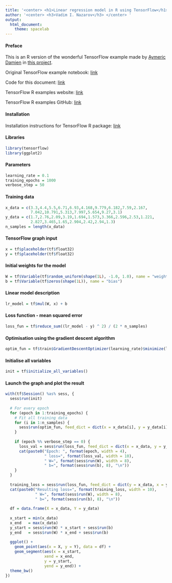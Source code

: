 ```yaml
---
title: '<center> <h1>Linear regression model in R using TensorFlow</h1></center>'
author: '<center> <h3>Vadim I. Nazarov</h3> </center> '
output: 
  html_document: 
    theme: spacelab
---
```


#### Preface
This is an R version of the wonderful TensorFlow example made by [Aymeric Damien](https://github.com/aymericdamien) in [this project](https://github.com/aymericdamien/TensorFlow-Examples/).

Original TensorFlow example notebook: [link](https://github.com/aymericdamien/TensorFlow-Examples/blob/master/notebooks/2_BasicModels/linear_regression.ipynb)

Code for this document: [link](https://github.com/vadimnazarov/tensorflow-r-examples/src/2_BasicModels/linear_regression.Rmd)

TensorFlow R examples website: [link](https://vadimnazarov.github.io/tensorflow-r-examples/)

TensorFlow R examples GitHub: [link](https://github.com/vadimnazarov/tensorflow-r-examples/)

#### Installation
Installation instructions for TensorFlow R package: [link](https://rstudio.github.io/tensorflow/)

#### Libraries
```r
library(tensorflow)
library(ggplot2)
```

#### Parameters
```r
learning_rate = 0.1
training_epochs = 1000
verbose_step = 50
```

#### Training data
```r
x_data = c(3.3,4.4,5.5,6.71,6.93,4.168,9.779,6.182,7.59,2.167,
           7.042,10.791,5.313,7.997,5.654,9.27,3.1)
y_data = c(1.7,2.76,2.09,3.19,1.694,1.573,3.366,2.596,2.53,1.221,
           2.827,3.465,1.65,2.904,2.42,2.94,1.3)
n_samples = length(x_data)
```

#### TensorFlow graph input
```r
x = tf$placeholder(tf$float32)
y = tf$placeholder(tf$float32)
```

#### Initial weights for the model
```r
W = tf$Variable(tf$random_uniform(shape(1L), -1.0, 1.0), name = "weight")
b = tf$Variable(tf$zeros(shape(1L)), name = "bias")
```

#### Linear model description
```r
lr_model = tf$mul(W, x) + b
```

#### Loss function - mean squared error
```r
loss_fun = tf$reduce_sum((lr_model - y) ^ 2) / (2 * n_samples)
```

#### Optimisation using the gradient descent algorithm
```r
optim_fun = tf$train$GradientDescentOptimizer(learning_rate)$minimize(loss_fun)
```

#### Initialise all variables
```r
init = tf$initialize_all_variables()
```

#### Launch the graph and plot the result
```r
with(tf$Session() %as% sess, {
  sess$run(init)
  
  # For every epoch
  for (epoch in 1:training_epochs) {
    # Fit all training data
    for (i in 1:n_samples) {
      sess$run(optim_fun, feed_dict = dict(x = x_data[i], y = y_data[i]))
    }
    
    if (epoch %% verbose_step == 0) {
      loss_val = sess$run(loss_fun, feed_dict = dict(x = x_data, y = y_data))
      cat(paste0("Epoch: ", format(epoch, width = 4), 
                 " loss=", format(loss_val, width = 10), 
                 " W=", format(sess$run(W), width = 8), 
                 " b=", format(sess$run(b), 8), "\n"))
    }
  }
  
  training_loss = sess$run(loss_fun, feed_dict = dict(y = x_data, x = y_data))
  cat(paste0("Resulting loss=", format(training_loss, width = 10), 
             " W=", format(sess$run(W), width = 8), 
             " b=", format(sess$run(b), 8), "\n"))
  
  df = data.frame(X = x_data, Y = y_data)
  
  x_start = min(x_data)
  x_end   = max(x_data)
  y_start = sess$run(W) * x_start + sess$run(b)
  y_end   = sess$run(W) * x_end + sess$run(b)
  
  ggplot() + 
    geom_point(aes(x = X, y = Y), data = df) + 
    geom_segment(aes(x = x_start, 
                 xend = x_end,
                 y = y_start,
                 yend = y_end)) +
  theme_bw()
})
```
